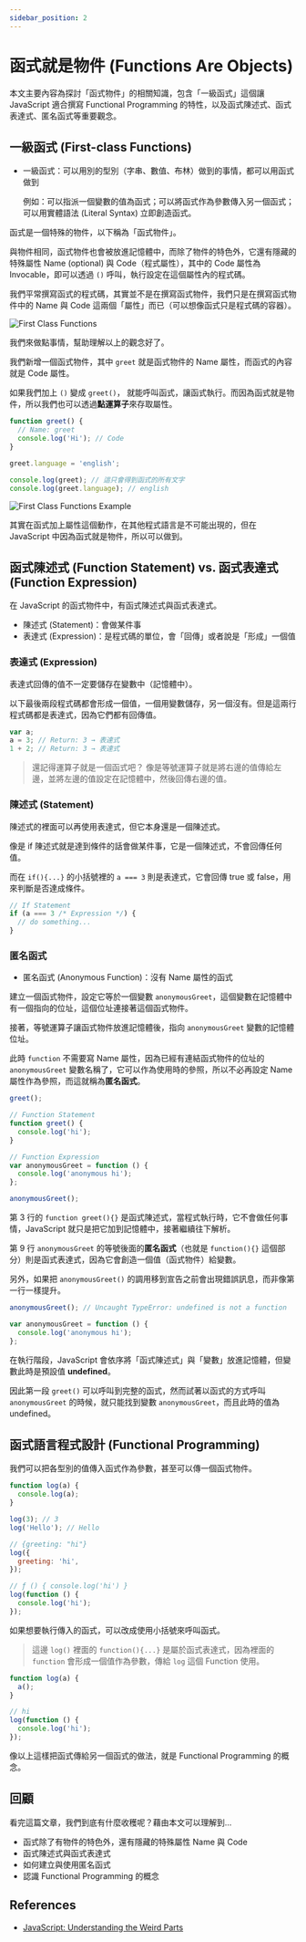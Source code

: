 ```yaml
---
sidebar_position: 2
---
```


# 函式就是物件 (Functions Are Objects)

本文主要內容為探討「函式物件」的相關知識，包含「一級函式」這個讓 JavaScript 適合撰寫 Functional Programming 的特性，以及函式陳述式、函式表達式、匿名函式等重要觀念。

## 一級函式 (First-class Functions)

- 一級函式：可以用別的型別（字串、數值、布林）做到的事情，都可以用函式做到

  例如：可以指派一個變數的值為函式；可以將函式作為參數傳入另一個函式；可以用實體語法 (Literal Syntax) 立即創造函式。

函式是一個特殊的物件，以下稱為「函式物件」。

與物件相同，函式物件也會被放進記憶體中，而除了物件的特色外，它還有隱藏的特殊屬性 Name (optional) 與 Code（程式屬性），其中的 Code 屬性為 Invocable，即可以透過 `()` 呼叫，執行設定在這個屬性內的程式碼。

我們平常撰寫函式的程式碼，其實並不是在撰寫函式物件，我們只是在撰寫函式物件中的 Name 與 Code 這兩個「屬性」而已（可以想像函式只是程式碼的容器）。

![First Class Functions](https://i.imgur.com/NNI4kmU.png)

我們來做點事情，幫助理解以上的觀念好了。

我們新增一個函式物件，其中 `greet` 就是函式物件的 Name 屬性，而函式的內容就是 Code 屬性。

如果我們加上 `()` 變成 `greet()`， 就能呼叫函式，讓函式執行。而因為函式就是物件，所以我們也可以透過**點運算子**來存取屬性。

```javascript
function greet() {
  // Name: greet
  console.log('Hi'); // Code
}

greet.language = 'english';

console.log(greet); // 這只會得到函式的所有文字
console.log(greet.language); // english
```

![First Class Functions Example](https://i.imgur.com/D7EXbm9.png)

其實在函式加上屬性這個動作，在其他程式語言是不可能出現的，但在 JavaScript 中因為函式就是物件，所以可以做到。

## 函式陳述式 (Function Statement) vs. 函式表達式 (Function Expression)

在 JavaScript 的函式物件中，有函式陳述式與函式表達式。

- 陳述式 (Statement)：會做某件事
- 表達式 (Expression)：是程式碼的單位，會「回傳」或者說是「形成」一個值

### 表達式 (Expression)

表達式回傳的值不一定要儲存在變數中（記憶體中）。

以下最後兩段程式碼都會形成一個值，一個用變數儲存，另一個沒有。但是這兩行程式碼都是表達式，因為它們都有回傳值。

```javascript
var a;
a = 3; // Return: 3 → 表達式
1 + 2; // Return: 3 → 表達式
```

> 還記得運算子就是一個函式吧？
> 像是等號運算子就是將右邊的值傳給左邊，並將左邊的值設定在記憶體中，然後回傳右邊的值。

### 陳述式 (Statement)

陳述式的裡面可以再使用表達式，但它本身還是一個陳述式。

像是 if 陳述式就是達到條件的話會做某件事，它是一個陳述式，不會回傳任何值。

而在 `if(){...}` 的小括號裡的 `a === 3` 則是表達式，它會回傳 true 或 false，用來判斷是否達成條件。

```javascript
// If Statement
if (a === 3 /* Expression */) {
  // do something...
}
```

### 匿名函式

- 匿名函式 (Anonymous Function)：沒有 Name 屬性的函式

建立一個函式物件，設定它等於一個變數 `anonymousGreet`，這個變數在記憶體中有一個指向的位址，這個位址連接著這個函式物件。

接著，等號運算子讓函式物件放進記憶體後，指向 `anonymousGreet` 變數的記憶體位址。

此時 `function` 不需要寫 Name 屬性，因為已經有連結函式物件的位址的 `anonymousGreet` 變數名稱了，它可以作為使用時的參照，所以不必再設定 Name 屬性作為參照，而這就稱為**匿名函式**。

```javascript
greet();

// Function Statement
function greet() {
  console.log('hi');
}

// Function Expression
var anonymousGreet = function () {
  console.log('anonymous hi');
};

anonymousGreet();
```

第 3 行的 `function greet(){}` 是函式陳述式，當程式執行時，它不會做任何事情，JavaScript 就只是把它加到記憶體中，接著繼續往下解析。

第 9 行 `anonymousGreet` 的等號後面的**匿名函式**（也就是 `function(){}` 這個部分）則是函式表達式，因為它會創造一個值（函式物件）給變數。

另外，如果把 `anonymousGreet()` 的調用移到宣告之前會出現錯誤訊息，而非像第一行一樣提升。

```javascript
anonymousGreet(); // Uncaught TypeError: undefined is not a function

var anonymousGreet = function () {
  console.log('anonymous hi');
};
```

在執行階段，JavaScript 會依序將「函式陳述式」與「變數」放進記憶體，但變數此時是預設值 **undefined**。

因此第一段 `greet()` 可以呼叫到完整的函式，然而試著以函式的方式呼叫 `anonymousGreet` 的時候，就只能找到變數 `anonymousGreet`，而且此時的值為 undefined。

## 函式語言程式設計 (Functional Programming)

我們可以把各型別的值傳入函式作為參數，甚至可以傳一個函式物件。

```javascript
function log(a) {
  console.log(a);
}

log(3); // 3
log('Hello'); // Hello

// {greeting: "hi"}
log({
  greeting: 'hi',
});

// ƒ () { console.log('hi') }
log(function () {
  console.log('hi');
});
```

如果想要執行傳入的函式，可以改成使用小括號來呼叫函式。

> 這邊 `log()` 裡面的 `function(){...}` 是屬於函式表達式，因為裡面的 `function` 會形成一個值作為參數，傳給 `log` 這個 Function 使用。

```javascript
function log(a) {
  a();
}

// hi
log(function () {
  console.log('hi');
});
```

像以上這樣把函式傳給另一個函式的做法，就是 Functional Programming 的概念。

## 回顧

看完這篇文章，我們到底有什麼收穫呢？藉由本文可以理解到…

- 函式除了有物件的特色外，還有隱藏的特殊屬性 Name 與 Code
- 函式陳述式與函式表達式
- 如何建立與使用匿名函式
- 認識 Functional Programming 的概念

## References

- [JavaScript: Understanding the Weird Parts](https://www.udemy.com/course/understand-javascript/)
